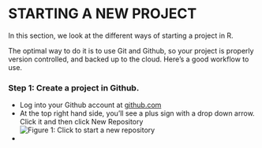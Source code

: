 # STARTING A NEW PROJECT

In this section, we look at the different ways of starting a project in R.

The optimal way to do it is to use Git and Github, so your project is properly version controlled, and backed up to the cloud. Here's a good workflow to use.

### Step 1: Create a project in Github.

* Log into your Github account at [github.com](github.com)
* At the top right hand side, you'll see a plus sign with a drop down arrow. Click it and then click New Repository
![Figure 1: Click to start a new repository](Github_New_Repo.png)
* 
